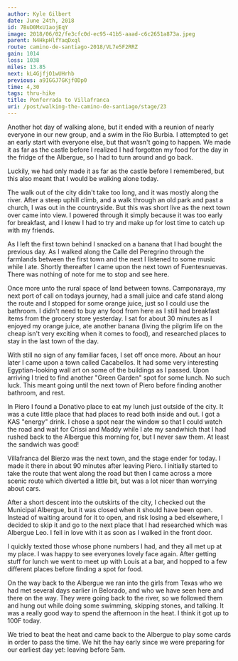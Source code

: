 ```yaml
---
author: Kyle Gilbert
date: June 24th, 2018
id: 7BuD0MxU1aojEqY
image: 2018/06/02/fe3cfc0d-ec95-41b5-aaad-c6c2651a873a.jpeg
parent: N4HkpHlfYaqDxql
route: camino-de-santiago-2018/VL7e5F2RRZ
gain: 1014
loss: 1038
miles: 13.85
next: kL4GjfjO1wUHrhb
previous: a9IGGJ7GKjf0Dp0
time: 4,30
tags: thru-hike
title: Ponferrada to Villafranca
uri: /post/walking-the-camino-de-santiago/stage/23
---
```


<Stats />

<Route />

Another hot day of walking alone, but it ended with a reunion of nearly everyone
in our new group, and a swim in the Rio Burbia. I attempted to get an early start
with everyone else, but that wasn't going to happen. We made it as far as the
castle before I realized I had forgotten my food for the day in the fridge of
the Albergue, so I had to turn around and go back.

Luckily, we had only made it as far as the castle before I remembered, but
this also meant that I would be walking alone today.

The walk out of the city didn't take too long, and it was mostly along the river.
After a steep uphill climb, and a walk through an old park and past
a church, I was out in the countryside. But this was short live as the next
town over came into view. I powered through it simply because it was too early
for breakfast, and I knew I had to try and make up for lost time to catch up
with my friends.

As I left the first town behind I snacked on a banana that I had bought the
previous day. As I walked along the Calle del Peregrino through the farmlands
between the first town and the next I listened to some music while I ate. Shortly
thereafter I came upon the next town of Fuentesnuevas. There was nothing of
note for me to stop and see here.

Once more unto the rural space of land between towns. Camponaraya, my next
port of call on todays journey, had a small juice and cafe stand along the route
and I stopped for some orange juice, just so I could use the bathroom. I didn't
need to buy any food from here as I still had breakfast items from the grocery
store yesterday. I sat for about 30 minutes as I enjoyed my orange juice, ate
another banana (living the pilgrim life on the cheap isn't very exciting when
it comes to food), and researched places to stay in the last town of the day.

With still no sign of any familiar faces, I set off once more. About an hour
later I came upon a town called Cacabellos. It had some very interesting
Egyptian-looking wall art on some of the buildings as I passed. Upon arriving
I tried to find another "Green Garden" spot for some lunch. No such luck. This
meant going until the next town of Piero before finding another bathroom, and
rest.

In Piero I found a Donativo place to eat my lunch just outside of the city. It
was a cute little place that had places to read both inside and out. I got
a KAS "energy" drink. I chose a spot near the window so that I could watch the
road and wait for Crissi and Maddy while I ate my sandwhich that I had rushed
back to the Albergue this morning for, but I never saw them. At least the
sandwich was good!

Villafranca del Bierzo was the next town, and the stage ender for today. I made
it there in about 90 minutes after leaving Piero. I initially started to take
the route that went along the road but then I came across a more scenic route
which diverted a little bit, but was a lot nicer than worrying about cars.

After a short descent into the outskirts of the city, I checked out the
Municipal Albergue, but it was closed when it should have been open. Instead of
waiting around for it to open, and risk losing a bed elsewhere, I decided
to skip it and go to the next place that I had researched which was Albergue
Leo. I fell in love with it as soon as I walked in the front door.

I quickly texted those whose phone numbers I had, and they all met up at my
place. I was happy to see everyones lovely face again. After getting stuff for
lunch we went to meet up with Louis at a bar, and hopped to a few different
places before finding a spot for food.

On the way back to the Albergue we ran into the girls from Texas who we had met
several days earlier in Belorado, and who we have seen here and there on the
way. They were going back to the river, so we followed them and hung out while
doing some swimming, skipping stones, and talking. It was a really good way to
spend the afternoon in the heat. I think it got up to 100F today.

We tried to beat the heat and came back to the Albergue to play some cards in
order to pass the time. We hit the hay early since we were preparing for our
earliest day yet: leaving before 5am.

